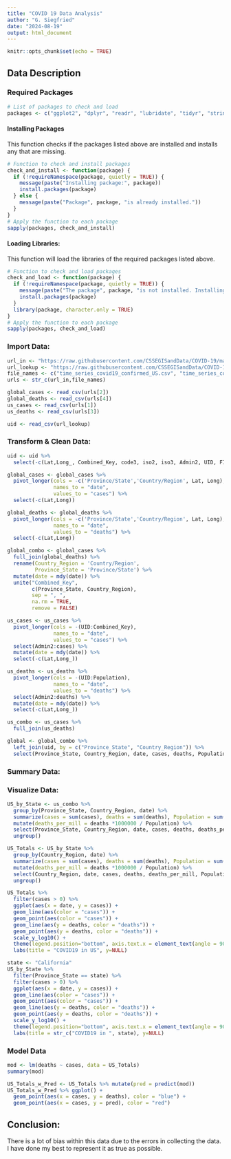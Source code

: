 ```yaml
---
title: "COVID 19 Data Analysis"
author: "G. Siegfried"
date: "2024-08-19"
output: html_document
---
```


```r
knitr::opts_chunk$set(echo = TRUE)
```

## Data Description


### Required Packages
```r
# List of packages to check and load
packages <- c("ggplot2", "dplyr", "readr", "lubridate", "tidyr", "stringr")
```

#### Installing Packages
This function checks if the packages listed above are installed and installs any that are missing.
```r
# Function to check and install packages
check_and_install <- function(package) {
  if (!requireNamespace(package, quietly = TRUE)) {
    message(paste("Installing package:", package))
    install.packages(package)
  } else {
    message(paste("Package", package, "is already installed."))
  }
}
# Apply the function to each package
sapply(packages, check_and_install)
```

#### Loading Libraries:
This function will load the libraries of the required packages listed above.
```r
# Function to check and load packages
check_and_load <- function(package) {
  if (!requireNamespace(package, quietly = TRUE)) {
    message(paste("The package", package, "is not installed. Installing now."))
    install.packages(package)
  }
  library(package, character.only = TRUE)
}
# Apply the function to each package
sapply(packages, check_and_load)
```

### Import Data:
```r
url_in <- "https://raw.githubusercontent.com/CSSEGISandData/COVID-19/master/csse_covid_19_data/csse_covid_19_time_series/"
url_lookup <- "https://raw.githubusercontent.com/CSSEGISandData/COVID-19/master/csse_covid_19_data/UID_ISO_FIPS_LookUp_Table.csv"
file_names <- c("time_series_covid19_confirmed_US.csv", "time_series_covid19_confirmed_global.csv", "time_series_covid19_deaths_US.csv", "time_series_covid19_deaths_global.csv")
urls <- str_c(url_in,file_names)

global_cases <- read_csv(urls[2])
global_deaths <- read_csv(urls[4])
us_cases <- read_csv(urls[1])
us_deaths <- read_csv(urls[3])

uid <- read_csv(url_lookup)
```

### Transform & Clean Data:
```r
uid <- uid %>%
  select(-c(Lat,Long_, Combined_Key, code3, iso2, iso3, Admin2, UID, FIPS))

global_cases <- global_cases %>%
  pivot_longer(cols = -c('Province/State','Country/Region', Lat, Long),
               names_to = "date",
               values_to = "cases") %>%
  select(-c(Lat,Long))

global_deaths <- global_deaths %>%
  pivot_longer(cols = -c('Province/State','Country/Region', Lat, Long),
               names_to = "date",
               values_to = "deaths") %>%
  select(-c(Lat,Long))

global_combo <- global_cases %>%
  full_join(global_deaths) %>%
  rename(Country_Region = 'Country/Region',
         Province_State = 'Province/State') %>%
  mutate(date = mdy(date)) %>%
  unite("Combined_Key",
        c(Province_State, Country_Region),
        sep = ", ",
        na.rm = TRUE,
        remove = FALSE)

us_cases <- us_cases %>%
  pivot_longer(cols = -(UID:Combined_Key),
               names_to = "date",
               values_to = "cases") %>%
  select(Admin2:cases) %>%
  mutate(date = mdy(date)) %>%
  select(-c(Lat,Long_))

us_deaths <- us_deaths %>%
  pivot_longer(cols = -(UID:Population),
               names_to = "date",
               values_to = "deaths") %>%
  select(Admin2:deaths) %>%
  mutate(date = mdy(date)) %>%
  select(-c(Lat,Long_)) 

us_combo <- us_cases %>%
  full_join(us_deaths)

global <- global_combo %>%
  left_join(uid, by = c("Province_State", "Country_Region")) %>%
  select(Province_State, Country_Region, date, cases, deaths, Population, Combined_Key)
```

### Summary Data:

### Visualize Data:
```r

US_by_State <- us_combo %>%
  group_by(Province_State, Country_Region, date) %>%
  summarize(cases = sum(cases), deaths = sum(deaths), Population = sum(Population)) %>%
  mutate(deaths_per_mill = deaths *1000000 / Population) %>%
  select(Province_State, Country_Region, date, cases, deaths, deaths_per_mill, Population) %>%
  ungroup()

US_Totals <- US_by_State %>%
  group_by(Country_Region, date) %>%
  summarize(cases = sum(cases), deaths = sum(deaths), Population = sum(Population)) %>%
  mutate(deaths_per_mill = deaths *1000000 / Population) %>%
  select(Country_Region, date, cases, deaths, deaths_per_mill, Population) %>%
  ungroup()

US_Totals %>%
  filter(cases > 0) %>%
  ggplot(aes(x = date, y = cases)) +
  geom_line(aes(color = "cases")) +
  geom_point(aes(color = "cases")) +
  geom_line(aes(y = deaths, color = "deaths")) +
  geom_point(aes(y = deaths, color = "deaths")) +
  scale_y_log10() +
  theme(legend.position="bottom", axis.text.x = element_text(angle = 90)) +
  labs(title = "COVID19 in US", y=NULL)

state <- "California"
US_by_State %>%
  filter(Province_State == state) %>%
  filter(cases > 0) %>%
  ggplot(aes(x = date, y = cases)) +
  geom_line(aes(color = "cases")) +
  geom_point(aes(color = "cases")) +
  geom_line(aes(y = deaths, color = "deaths")) +
  geom_point(aes(y = deaths, color = "deaths")) +
  scale_y_log10() +
  theme(legend.position="bottom", axis.text.x = element_text(angle = 90)) +
  labs(title = str_c("COVID19 in ", state), y=NULL)
```

### Model Data
```r

mod <- lm(deaths ~ cases, data = US_Totals)
summary(mod)

US_Totals_w_Pred <- US_Totals %>% mutate(pred = predict(mod))
US_Totals_w_Pred %>% ggplot() +
  geom_point(aes(x = cases, y = deaths), color = "blue") +
  geom_point(aes(x = cases, y = pred), color = "red")

```

## Conclusion:

There is a lot of bias within this data due to the errors in collecting the data. I have done my best to represent it as true as possible.